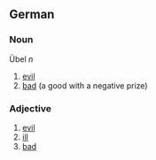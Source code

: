 ==German==
===Noun===
Übel ''n''
#[[evil]]
#[[bad]] (a good with a negative prize)

===Adjective===
#[[evil]]
#[[ill]]
#[[bad]]